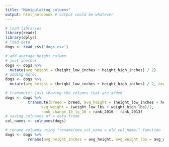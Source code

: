 ```yaml
---
title: "Manipulating columns"
output: html_notebook # output could be whatever
---
```


```r
# load libraries
library(readr)
library(dplyr)
# load data
dogs <- read_csv('dogs.csv')
```

```r
# add average height column
# just another
dogs <- dogs %>%
  mutate(avg_height = (height_low_inches + height_high_inches) / 2)
# adding more:
dogs <- dogs %>%
  mutate(avg_height = (height_low_inches + height_high_inches) / 2, newer_things = TRUE)

# transmute: just showing the columns that are added
dogs <- dogs %>%
          transmute(breed = breed, avg_height = (height_low_inches + height_high_inches)/2,
                avg_weight = (weight_low_lbs + weight_high_lbs)/2,
                rank_change_13_to_16 = rank_2016 - rank_2013)
# saving colnames of a data frame
col_names <- colnames(dogs)

# rename columns using "rename(new_col_name = old_col_name)" function
dogs <- dogs %>%
          rename(avg_height_inches = avg_height, avg_weight_lbs = avg_weight, popularity_change_13_to_16 = rank_change_13_to_16)
```